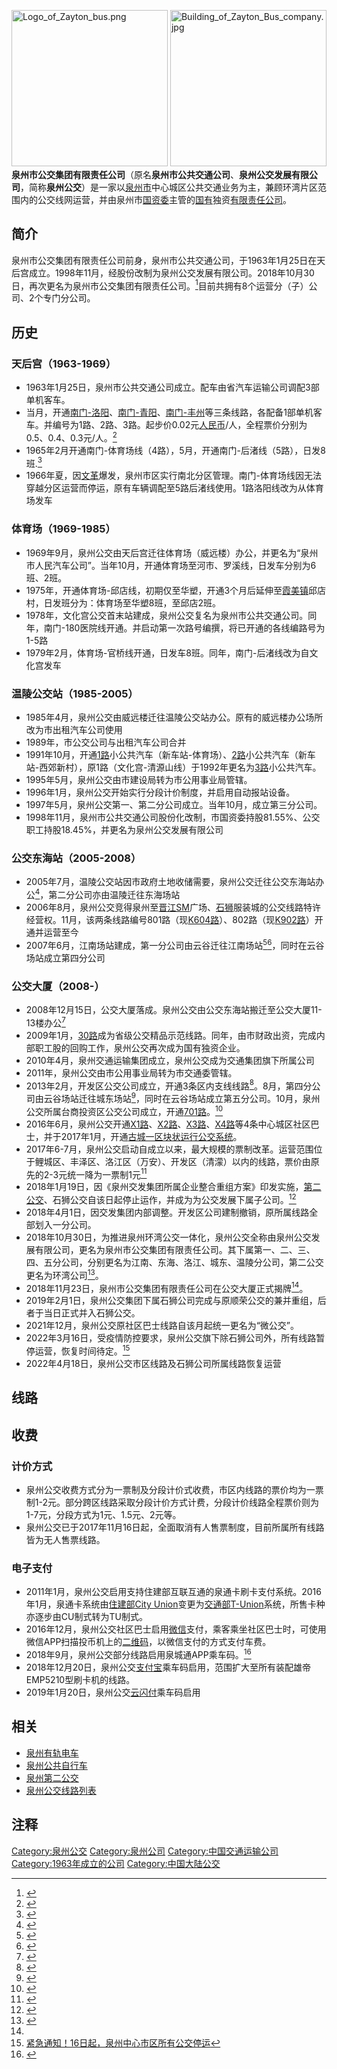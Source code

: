 {{Infobox Company |
  company_name = 泉州市公交集团有限责任公司|
  company_logo =  [[File:泉州公交集团标志.png|250px]]|
  company_type = 公共汽车公司  |
   foundation = 1963年1月25日 |
  key_people     = 总经理：谢德雄<br>执行董事：林永连 |
  location = 泉州市[[丰泽区|丰泽区]]丰泽街公交大厦12-13层 |
   industry = [[公共汽車|公共汽車]]、[[公共自行车|公共自行车]]|
  products = 公共運輸營運及管理 |
  homepage = [http://www.qzbus.cn/index.php 泉州市公交集团有限责任公司(qzbus.cn)]
}}
[[File:Logo_of_Zayton_bus.png|250px]]
[[File:Building_of_Zayton_Bus_company.jpg|250px]]
'''泉州市公交集团有限责任公司'''（原名'''泉州市公共交通公司'''、'''泉州公交发展有限公司'''，简称'''泉州公交'''）是一家以[[泉州市|泉州市]]中心城区公共交通业务为主，兼顾环湾片区范围内的公交线网运营，并由泉州市[[国资委|国资委]]主管的[[国有|国有]]独资[[有限责任公司|有限责任公司]]。

== 简介 ==
泉州市公交集团有限责任公司前身，泉州市公共交通公司，于1963年1月25日在天后宫成立。1998年11月，经股份改制为泉州公交发展有限公司。2018年10月30日，再次更名为泉州市公交集团有限责任公司。<ref>{{Cite web |url=http://www.qzbus.cn/?action-category-catid-14 |title=企业简介 |accessdate=2018-12-30 |archive-date=2018-12-21 |archive-url=https://web.archive.org/web/20181221134547/http://www.qzbus.cn/?action-category-catid-14 |dead-url=no }}</ref>目前共拥有8个运营分（子）公司、2个专门分公司。

==历史==
=== 天后宫（1963-1969） ===
*1963年1月25日，泉州市公共交通公司成立。配车由省汽车运输公司调配3部单机客车。
*当月，开通[[泉州公交K502路|南门-洛阳]]、[[泉州公交K603路|南门-青阳]]、[[泉州公交6路|南门-丰州]]等三条线路，各配备1部单机客车。并编号为1路、2路、3路。起步价0.02元[[人民币|人民币]]/人，全程票价分别为0.5、0.4、0.3元/人。<ref>{{Cite web |url=http://www.mnwhstq.com/pic/big/qzb/19630125/002.jpg |title=泉州公共汽车今天营业-泉州报|access-date=1963-01-25| }}</ref>
*1965年2月开通南门-体育场线（4路），5月，开通南门-后渚线（5路），日发8班.<ref>{{Cite web |url=http://www.fjsq.gov.cn/frmPDFList.aspx?key=4e9c8bece9854910becaade0a0ea0c3f#menu |title=泉州市志第一册 |access-date=2017-03-31 |archive-url=https://web.archive.org/web/20170210235355/http://www.fjsq.gov.cn/frmPDFList.aspx?key=4e9c8bece9854910becaade0a0ea0c3f#menu |archive-date=2017-02-10 |dead-url=yes }}</ref>
*1966年夏，因[[文革|文革]]爆发，泉州市区实行南北分区管理。南门-体育场线因无法穿越分区运营而停运，原有车辆调配至5路后渚线使用。1路洛阳线改为从体育场发车

=== 体育场（1969-1985） ===
*1969年9月，泉州公交由天后宫迁往体育场（威远楼）办公，并更名为“泉州市人民汽车公司”。当年10月，开通体育场至河市、罗溪线，日发车分别为6班、2班。
*1975年，开通体育场-邱店线，初期仅至华塑，开通3个月后延伸至[[霞美镇_(南安市)|霞美镇]]邱店村，日发班分为：体育场至华塑8班，至邱店2班。
*1978年，文化宫公交首末站建成，泉州公交复名为泉州市公共交通公司。同年，南门-180医院线开通。并启动第一次路号编撰，将已开通的各线编路号为1-5路
*1979年2月，体育场-官桥线开通，日发车8班。同年，南门-后渚线改为自文化宫发车

=== 温陵公交站（1985-2005） ===
*1985年4月，泉州公交由威远楼迁往温陵公交站办公。原有的威远楼办公场所改为市出租汽车公司使用
*1989年，市公交公司与出租汽车公司合并
*1991年10月，开通[[泉州公交1路|1路]]小公共汽车（新车站-体育场）、[[泉州公交2路|2路]]小公共汽车（新车站-西郊新村），原1路（文化宫-清源山线）于1992年更名为[[泉州公交3路|3路]]小公共汽车。
*1995年5月，泉州公交由市建设局转为市公用事业局管辖。
*1996年1月，泉州公交开始实行分段计价制度，并启用自动报站设备。
*1997年5月，泉州公交第一、第二分公司成立。当年10月，成立第三分公司。
*1998年11月，泉州市公共交通公司股份化改制，市国资委持股81.55%、公交职工持股18.45%，并更名为泉州公交发展有限公司

=== 公交东海站（2005-2008） ===
*2005年7月，温陵公交站因市政府土地收储需要，泉州公交迁往公交东海站办公<ref>{{Cite web |url=http://news.sohu.com/20050906/n226874459.shtml |title=泉州公交第二分公司年底搬家东海滨城(组图) |accessdate=2017-03-31 |archive-date=2017-03-31 |archive-url=https://web.archive.org/web/20170331205544/http://news.sohu.com/20050906/n226874459.shtml |dead-url=no }}</ref>，第二分公司亦由温陵迁往东海场站
*2006年8月，泉州公交竞得泉州至[[晋江|晋江]]SM广场、[[石狮|石狮]]服装城的公交线路特许经营权。11月，该两条线路编号801路（现[[泉州公交K604路|K604路]]）、802路（现[[泉州公交K902路|K902路]]）开通并运营至今
*2007年6月，江南场站建成，第一分公司由云谷迁往江南场站<ref>{{Cite web |url=http://news.sohu.com/20070410/n249329103.shtml |title=泉州公交今年有大动作 将建的港湾停靠站 |accessdate=2017-03-31 |archive-date=2017-03-31 |archive-url=https://web.archive.org/web/20170331205821/http://news.sohu.com/20070410/n249329103.shtml |dead-url=no }}</ref><ref>{{Cite web |url=http://news.sohu.com/20070423/n249624660.shtml |title=公交始末站月底实现零突破(组图) |accessdate=2017-03-31 |archive-date=2017-03-31 |archive-url=https://web.archive.org/web/20170331210052/http://news.sohu.com/20070423/n249624660.shtml |dead-url=no }}</ref>，同时在云谷场站成立第四分公司

=== 公交大厦（2008-） ===
*2008年12月15日，公交大厦落成。泉州公交由公交东海站搬迁至公交大厦11-13楼办公<ref>{{Cite web |url=http://www.qzwb.com/dzb/dzb_zb/content/2008-12/16/content_2974104.htm |title=泉州公交大楼投入使用 |access-date=2017-11-03 |archive-url=https://web.archive.org/web/20171107024700/http://www.qzwb.com/dzb/dzb_zb/content/2008-12/16/content_2974104.htm |archive-date=2017-11-07 |dead-url=yes }}</ref>
*2009年1月，[[泉州公交30路|30路]]成为省级公交精品示范线路。同年，由市财政出资，完成内部职工股的回购工作，泉州公交再次成为国有独资企业。
*2010年4月，泉州交通运输集团成立，泉州公交成为交通集团旗下所属公司
*2011年，泉州公交由市公用事业局转为市交通委管辖。
*2013年2月，开发区公交公司成立，开通3条区内支线线路<ref>{{Cite web |url=http://www.mnw.cn/quanzhou/news/291377.html |title=泉州开发区昨开3条公交线 首用本地造公交车 |accessdate=2017-03-31 |archive-date=2017-04-01 |archive-url=https://web.archive.org/web/20170401061726/http://www.mnw.cn/quanzhou/news/291377.html |dead-url=no }}</ref>。8月，第四分公司由云谷场站迁往城东场站<ref>{{Cite web |url=http://www.mnw.cn/quanzhou/news/662432.html |title=泉州城东公交综合场站正式启用 院前公交场站年底投用 |accessdate=2017-03-31 |archive-date=2017-03-31 |archive-url=https://web.archive.org/web/20170331205700/http://www.mnw.cn/quanzhou/news/662432.html |dead-url=no }}</ref>，同时在云谷场站成立第五分公司。10月，泉州公交所属台商投资区公交公司成立，开通[[泉州公交701路|701路]]。<ref>{{Cite web |url=http://qz.fjsen.com/2013-10/09/content_12949163.htm |title=泉州台商投资区公交公司成立 现共有5条线路 |accessdate=2017-03-31 |archive-date=2017-03-31 |archive-url=https://web.archive.org/web/20170331210353/http://qz.fjsen.com/2013-10/09/content_12949163.htm |dead-url=no }}</ref>
*2016年6月，泉州公交开通[[泉州公交X1路|X1路]]、[[泉州公交X2路|X2路]]、[[泉州公交X3路|X3路]]、[[泉州公交X4路|X4路]]等4条中心城区社区巴士，并于2017年1月，开通[[泉州公交块状运行系统|古城一区块状运行公交系统]]。
*2017年6-7月，泉州公交启动自成立以来，最大规模的票制改革。运营范围位于鲤城区、丰泽区、洛江区（万安）、开发区（清濛）以内的线路，票价由原先的2-3元统一降为一票制1元<ref>{{Cite web |url=http://www.hxnews.com/news/fj/mn/qz/201706/03/1229703.shtml |title=下周一起 泉州公交票价迎来“1元时代“ |accessdate=2017-06-12 |archive-date=2017-10-18 |archive-url=https://web.archive.org/web/20171018024055/http://www.hxnews.com/news/fj/mn/qz/201706/03/1229703.shtml |dead-url=no }}</ref>
*2018年1月19日，因《泉州交发集团所属企业整合重组方案》印发实施，[[泉州第二公交|第二公交]]、石狮公交自该日起停止运作，并成为为公交发展下属子公司。<ref>{{Cite web |url=http://www.gzw.fjqz.gov.cn/gzdt/gqdt/201801/t20180119_591360.htm |title=泉州城乡公交一体化实现重大突破 |access-date=2018-01-20 |archive-url=https://web.archive.org/web/20180121000007/http://www.gzw.fjqz.gov.cn/gzdt/gqdt/201801/t20180119_591360.htm |archive-date=2018-01-21 |dead-url=yes }}</ref>
*2018年4月1日，因交发集团内部调整。开发区公司建制撤销，原所属线路全部划入一分公司。
*2018年10月30日，为推进泉州环湾公交一体化，泉州公交全称由泉州公交发展有限公司，更名为泉州市公交集团有限责任公司。其下属第一、二、三、四、五分公司，分别更名为江南、东海、洛江、城东、温陵分公司，第二公交更名为环湾公司<ref name="#1">{{Cite web |url=http://www.qzbus.cn/?action-viewnews-itemid-2765 |title=泉州公交发展有限公司名称正式变更为泉州市公交集团有限责任公司 |accessdate=2018-12-05 |archive-date=2018-12-05 |archive-url=https://web.archive.org/web/20181205193409/http://www.qzbus.cn/?action-viewnews-itemid-2765 |dead-url=no }}</ref>。
*2018年11月23日，泉州市公交集团有限责任公司在公交大厦正式揭牌<ref name="#1"/>。
*2019年2月1日，泉州公交集团下属石狮公司完成与原顺荣公交的兼并重组，后者于当日正式并入石狮公交。
*2021年12月，泉州公交原社区巴士线路自该月起统一更名为“微公交”。
*2022年3月16日，受疫情防控要求，泉州公交旗下除石狮公司外，所有线路暂停运营，恢复时间待定。<ref>[http://www.qztv.cn/index/News/detail/id/wq95wqbDnMKyd8KiwqzChnt0w5nChcKowoHDncKEdsOQwpjCgsOMcXA.html 紧急通知！16日起，泉州中心市区所有公交停运]</ref>
*2022年4月18日，泉州公交市区线路及石狮公司所属线路恢复运营

== 线路 ==
{{main|泉州公交线路列表}}

== 收费 ==
=== 计价方式 ===
*泉州公交收费方式分为一票制及分段计价式收费，市区内线路的票价均为一票制1-2元。部分跨区线路采取分段计价方式计费，分段计价线路全程票价则为1-7元，分段方式为1元、1.5元、2元等。
*泉州公交已于2017年11月16日起，全面取消有人售票制度，目前所属所有线路皆为无人售票线路。

=== 电子支付 ===
{{main|泉通卡}}
*2011年1月，泉州公交启用支持住建部互联互通的泉通卡刷卡支付系统。2016年1月，泉通卡系统由[[住建部|住建部]][[全国城市一卡通互联互通|City Union]]变更为[[交通部|交通部]][[全国交通一卡通互联互通|T-Union]]系统，所售卡种亦逐步由CU制式转为TU制式。
*2016年12月，泉州公交社区巴士启用[[微信|微信]]支付，乘客乘坐社区巴士时，可使用微信APP扫描投币机上的[[二维码|二维码]]，以微信支付的方式支付车费。
*2018年9月，泉州公交部分线路启用泉城通APP乘车码。<ref>{{Cite web |url=http://www.qzbus.cn/?action-viewnews-itemid-2783 |title=市区首批891辆公交车实现扫码乘车 |accessdate=2018-12-20 |archive-date=2018-12-21 |archive-url=https://web.archive.org/web/20181221041456/http://www.qzbus.cn/?action-viewnews-itemid-2783 |dead-url=no }}</ref>
*2018年12月20日，泉州公交[[支付宝|支付宝]]乘车码启用，范围扩大至所有装配雄帝EMP5210型刷卡机的线路。
*2019年1月20日，泉州公交[[云闪付|云闪付]]乘车码启用

== 相关 ==
*[[泉州有轨电车|泉州有轨电车]]
*[[泉州公共自行车|泉州公共自行车]]
*[[泉州第二公交|泉州第二公交]]
*[[泉州公交线路列表|泉州公交线路列表]]
== 注释 ==
{{Reflist|25em}}
{{泉州市公共交通网络}}

[[Category:泉州公交|Category:泉州公交]]
[[Category:泉州公司|Category:泉州公司]]
[[Category:中国交通运输公司|Category:中国交通运输公司]]
[[Category:1963年成立的公司|Category:1963年成立的公司]]
[[Category:中国大陆公交|Category:中国大陆公交]]